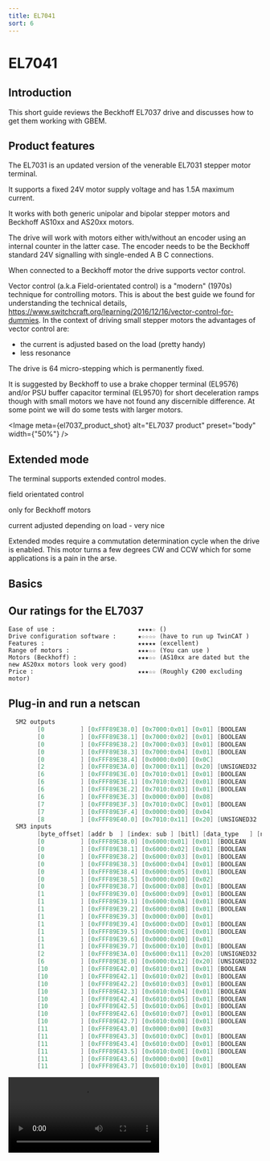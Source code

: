 ```yaml
---
title: EL7041
sort: 6
---
```



# EL7041

## Introduction

This short guide reviews the Beckhoff EL7037 drive and discusses how to get them working with GBEM.

## Product features

The EL7031 is an updated version of the venerable EL7031 stepper motor terminal.

It supports a fixed 24V motor supply voltage and has 1.5A maximum current.

It works with both generic unipolar and bipolar stepper motors and Beckhoff AS10xx and AS20xx motors.

The drive will work with motors either with/without an encoder using an internal counter in the latter case. The encoder needs to be the Beckhoff standard 24V signalling with single-ended A B C connections.

When connected to a Beckhoff motor the drive supports vector control. 

Vector control (a.k.a Field-orientated control) is a "modern" (1970s) technique for controlling motors. This is about the best guide we found for understanding the technical details, https://www.switchcraft.org/learning/2016/12/16/vector-control-for-dummies. In the context of driving small stepper motors the advantages of vector control are:

* the current is adjusted based on the load (pretty handy) 
* less resonance

The drive is 64 micro-stepping which is permanently fixed.

It is suggested by Beckhoff to use a brake chopper terminal (EL9576) and/or PSU buffer capacitor terminal (EL9570) for short deceleration ramps though with small motors we have not found any discernible difference. At some point we will do some tests with larger motors.




<Image meta={el7037_product_shot} alt="EL7037 product" preset="body" width={"50%"} />




## Extended mode

The terminal supports extended control modes. 

field orientated control

only for Beckhoff motors

current adjusted depending on load - very nice

Extended modes require a commutation determination cycle when the drive is enabled. This motor turns a few degrees CW and CCW which for some applications is a pain in the arse.

## Basics

## Our ratings for the EL7037

````shell
Ease of use :						★★★★☆ ()
Drive configuration software :		★☆☆☆☆ (have to run up TwinCAT )
Features :							★★★★★ (excellent)
Range of motors :					★★★☆☆ (You can use )	
Motors (Beckhoff) :					★★★☆☆ (AS10xx are dated but the new AS20xx motors look very good)
Price :								★★★☆☆ (Roughly €200 excluding motor)
````





## Plug-in and run a netscan



````C
  SM2 outputs  
		[0          ] [0xFFF89E38.0] [0x7000:0x01] [0x01] [BOOLEAN     ] [Enable latch C                          ]
        [0          ] [0xFFF89E38.1] [0x7000:0x02] [0x01] [BOOLEAN     ] [Enable latch extern on positive edge    ]
        [0          ] [0xFFF89E38.2] [0x7000:0x03] [0x01] [BOOLEAN     ] [Set counter                             ]
        [0          ] [0xFFF89E38.3] [0x7000:0x04] [0x01] [BOOLEAN     ] [Enable latch extern on negative edge    ]
        [0          ] [0xFFF89E38.4] [0x0000:0x00] [0x0C]
        [2          ] [0xFFF89E3A.0] [0x7000:0x11] [0x20] [UNSIGNED32  ] [Set counter value                       ]
        [6          ] [0xFFF89E3E.0] [0x7010:0x01] [0x01] [BOOLEAN     ] [Enable                                  ]
        [6          ] [0xFFF89E3E.1] [0x7010:0x02] [0x01] [BOOLEAN     ] [Reset                                   ]
        [6          ] [0xFFF89E3E.2] [0x7010:0x03] [0x01] [BOOLEAN     ] [Reduce torque                           ]
        [6          ] [0xFFF89E3E.3] [0x0000:0x00] [0x08]
        [7          ] [0xFFF89E3F.3] [0x7010:0x0C] [0x01] [BOOLEAN     ] [Digital output 1                        ]
        [7          ] [0xFFF89E3F.4] [0x0000:0x00] [0x04]
        [8          ] [0xFFF89E40.0] [0x7010:0x11] [0x20] [UNSIGNED32  ] [Position                                ]
  SM3 inputs
        [byte_offset] [addr b  ] [index: sub ] [bitl] [data_type   ] [name                                    ]
        [0          ] [0xFFF89E38.0] [0x6000:0x01] [0x01] [BOOLEAN     ] [Latch C valid                           ]
        [0          ] [0xFFF89E38.1] [0x6000:0x02] [0x01] [BOOLEAN     ] [Latch extern valid                      ]
        [0          ] [0xFFF89E38.2] [0x6000:0x03] [0x01] [BOOLEAN     ] [Set counter done                        ]
        [0          ] [0xFFF89E38.3] [0x6000:0x04] [0x01] [BOOLEAN     ] [Counter underflow                       ]
        [0          ] [0xFFF89E38.4] [0x6000:0x05] [0x01] [BOOLEAN     ] [Counter overflow                        ]
        [0          ] [0xFFF89E38.5] [0x0000:0x00] [0x02]
        [0          ] [0xFFF89E38.7] [0x6000:0x08] [0x01] [BOOLEAN     ] [Extrapolation stall                     ]
        [1          ] [0xFFF89E39.0] [0x6000:0x09] [0x01] [BOOLEAN     ] [Status of input A                       ]
        [1          ] [0xFFF89E39.1] [0x6000:0x0A] [0x01] [BOOLEAN     ] [Status of input B                       ]
        [1          ] [0xFFF89E39.2] [0x6000:0x0B] [0x01] [BOOLEAN     ] [Status of input C                       ]
        [1          ] [0xFFF89E39.3] [0x0000:0x00] [0x01]
        [1          ] [0xFFF89E39.4] [0x6000:0x0D] [0x01] [BOOLEAN     ] [Status of extern latch                  ]
        [1          ] [0xFFF89E39.5] [0x6000:0x0E] [0x01] [BOOLEAN     ] [Sync error                              ]
        [1          ] [0xFFF89E39.6] [0x0000:0x00] [0x01]
        [1          ] [0xFFF89E39.7] [0x6000:0x10] [0x01] [BOOLEAN     ] [TxPDO Toggle                            ]
        [2          ] [0xFFF89E3A.0] [0x6000:0x11] [0x20] [UNSIGNED32  ] [Counter value                           ]
        [6          ] [0xFFF89E3E.0] [0x6000:0x12] [0x20] [UNSIGNED32  ] [Latch value                             ]
        [10         ] [0xFFF89E42.0] [0x6010:0x01] [0x01] [BOOLEAN     ] [Ready to enable                         ]
        [10         ] [0xFFF89E42.1] [0x6010:0x02] [0x01] [BOOLEAN     ] [Ready                                   ]
        [10         ] [0xFFF89E42.2] [0x6010:0x03] [0x01] [BOOLEAN     ] [Warning                                 ]
        [10         ] [0xFFF89E42.3] [0x6010:0x04] [0x01] [BOOLEAN     ] [Error                                   ]
        [10         ] [0xFFF89E42.4] [0x6010:0x05] [0x01] [BOOLEAN     ] [Moving positive                         ]
        [10         ] [0xFFF89E42.5] [0x6010:0x06] [0x01] [BOOLEAN     ] [Moving negative                         ]
        [10         ] [0xFFF89E42.6] [0x6010:0x07] [0x01] [BOOLEAN     ] [Torque reduced                          ]
        [10         ] [0xFFF89E42.7] [0x6010:0x08] [0x01] [BOOLEAN     ] [Motor stall                             ]
        [11         ] [0xFFF89E43.0] [0x0000:0x00] [0x03]
        [11         ] [0xFFF89E43.3] [0x6010:0x0C] [0x01] [BOOLEAN     ] [Digital input 1                         ]
        [11         ] [0xFFF89E43.4] [0x6010:0x0D] [0x01] [BOOLEAN     ] [Digital input 2                         ]
        [11         ] [0xFFF89E43.5] [0x6010:0x0E] [0x01] [BOOLEAN     ] [Sync error                              ]
        [11         ] [0xFFF89E43.6] [0x0000:0x00] [0x01]
        [11         ] [0xFFF89E43.7] [0x6010:0x10] [0x01] [BOOLEAN     ] [TxPDO Toggle                            ]
````



<video src="E:\video\Drives\el7037\EL7037_2.mp4"/>

